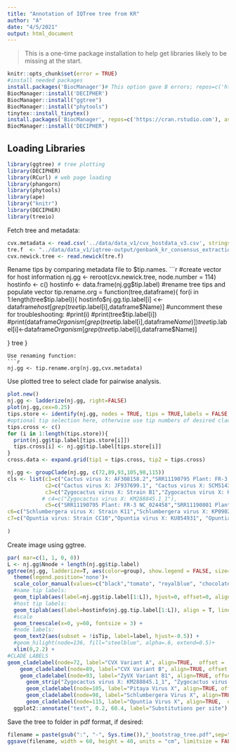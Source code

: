 ```yaml
---
title: "Annotation of IQTree tree from KR"
author: "A"
date: "4/5/2021"
output: html_document
---
```



> This is a one-time package installation to help get libraries likely to be missing at the start.

```r
knitr::opts_chunk$set(error = TRUE)
#install needed packages
install.packages('BiocManager')# This option gave B errors; repos=c('https://cran.rstudio.com'), ask=F)
BiocManager::install('DECIPHER')
BiocManager::install("ggtree")
BiocManager::install("phytools")
tinytex::install_tinytex()
install.packages('BiocManager', repos=c('https://cran.rstudio.com'), ask=FALSE)
BiocManager::install('DECIPHER')
```

## Loading Libraries

```r
library(ggtree) # tree plotting
library(DECIPHER)
library(RCurl) # web page loading
library(phangorn)
library(phytools)
library(ape)
library("knitr")
library(DECIPHER)
library(treeio)

```
Fetch tree and metadata:
```r

cvx.metadata <- read.csv('../data/data_v1/cvx_hostdata_v3.csv', stringsAsFactors = FALSE)
tre.f  <- "../data/data_v1/iqtree-output/genbank_kr_consensus_extraction_al_trimmed.fasta.newick"
cvx.newick.tree <- read.newick(tre.f)

```


Rename tips by comparing metadata file to $tip.names.
```r
#create vector for host information
nj.gg <- reroot(cvx.newick.tree, node.number = 114)
hostinfo <- c()
hostinfo <- data.frame(nj.gg$tip.label)
#rename tree tips and populate vector
tip.rename.org = function(tree,dataframe){
   for(i in 1:length(tree$tip.label)){
      hostinfo$nj.gg.tip.label[i] <<- dataframe$host[grep(tree$tip.label[i],dataframe$Name)]
      #uncomment these for troubleshooting:
      #print(i)
      #print(tree$tip.label[i])
      #print(dataframe$Organism[grep(tree$tip.label[i],dataframe$Name)])
      tree$tip.label[i]<-dataframe$Organism[grep(tree$tip.label[i],dataframe$Name)]
        
   }
tree
}
```
Use renaming function:
```r
nj.gg <- tip.rename.org(nj.gg,cvx.metadata)
```
Use plotted tree to select clade for pairwise analysis.
```r
plot.new()
nj.gg <- ladderize(nj.gg, right=FALSE)
plot(nj.gg,cex=0.25)
tips.store <- identify(nj.gg, nodes = TRUE, tips = TRUE,labels = FALSE, quiet = FALSE)$tips
#optional tip selection here, otherwise use tip numbers of desired clade
tips.cross <- c()
for (i in 1:length(tips.store)){
  print(nj.gg$tip.label[tips.store[i]])
  tips.cross[i] <- nj.gg$tip.label[tips.store[i]]
}
cross.data <- expand.grid(tip1 = tips.cross, tip2 = tips.cross)
```

```r
nj.gg <- groupClade(nj.gg, c(72,89,93,105,98,115))
cls <- list(c1=c("Cactus virus X: AF308158.2","SRR11190795 Plant: FR-3 NC_002815", "SRR11603184 GW-peel-1 NC_002815" ,"Plant DH-consensus 2 (2)","Plant GW-consensus 2 (2)","Plant BSJ-consensus 1 (3)" ,"15H5P__p_S54"  ,"SF19-1_sty_S45" ,"Plant 15H4,15H6-consensus(5)","15H3-consensus (3)","SRR11190793 Plant: BR-2 NC_002815","Plant RR-consensus 3 (5)","Cactus virus X: LC128411.1","Cactus virus X: KM365479.1","SRR11190796 Plant: FR-2 NC_002815", "SRR11190797 Plant: FR-1 NC_002815","SRR11190802 Plant: DH-1 NC_002815","SRR11190792 Plant: BR-3 NC_002815"),
            c2=c("Cactus virus X: JF937699.1", "Cactus virus X: SCM51431" ,"Cactus virus X: KM288847.1" ,"Cactus virus X: KM288846.1"),
            c3=c("Zygocactus virus X: Strain B1","Zygocactus virus X: KM288844.1_1","Zygocactus virus X-consensus (4)", "Plant RR-consensus 1 (5)","Plant DH,FR-consensus (5)"),
           # c4=c("Zygocactus virus X: KM288845.1_1"),
            c5=c("SRR11190795 Plant: FR-3 NC_024458","SRR11190801 Plant: DH-2 NC_024458","Pitaya virus X","Plant DH-consensus 3 (2)"  ,"SRR11603184 GW-peel-1 NC_024458","Plant GW-consensus 1 (2)"     ,"Plant BSJ-consensus 2 (3)","Plant BR-consensus (2)","Plant FR-consensus 2 (2)" , "Plant RR-consensus 2 (5)","Mytcor virus 1"),
c6=c("Schlumbergera virus X: Strain K11","Schlumbergera virus X: KP090203"  ,"SRR11190802 Plant: DH-1 NC_011659","Plant DH-consensus 1 (2)","Plant FR-consensus 1 (3)","SRR11603184 GW-peel-1 NC_011659"  ,"Plant RR-GW-consensus-3","Schlumbergera virus X: KU854929"  ),
c7=c("Opuntia virus: Strain CC10","Opuntia virus X: KU854931", "Opuntia virus X: KY348771")
  
)

```


Create image using ggtree. 

```r
par( mar=c(1, 1, 0, 0))
L <- nj.gg$Nnode + length(nj.gg$tip.label)
ggtree(nj.gg, ladderize=T, aes(color=group), show.legend = FALSE, size=0.2)  %<+% hostinfo+
  theme(legend.position='none')+
  scale_color_manual(values=c("black","tomato", "royalblue", "chocolate","darkorchid4", "seagreen", "steelblue4")) +
  #name tip labels:
  geom_tiplab(aes(label=nj.gg$tip.label[1:L]), hjust=0, offset=0, align=T, linetype = "dotted")+
  #host tip labels:
  geom_tiplab(aes(label=hostinfo$nj.gg.tip.label[1:L]), align = T, linetype = 'blank', na.rm=TRUE, offset=0.3) +
  #scale
  geom_treescale(x=0, y=60, fontsize = 3) +
  #node labels:
  geom_text2(aes(subset = !isTip, label=label, hjust=-0.5)) +
  #geom_hilight(node=136, fill="steelblue", alpha=.6, extend=0.5)+
  xlim(0,2.2) +
#CLADE LABELS
geom_cladelabel(node=72, label="CVX Variant A", align=TRUE,  offset = .45, color='tomato') +
    geom_cladelabel(node=89, label="CVX Variant B", align=TRUE, offset = .45, color='royalblue') +
    geom_cladelabel(node=93, label="ZyVX Variant B1", align=TRUE, offset = .55, color='chocolate') +
      geom_strip("Zygocactus virus X: KM288845.1_1", "Zygocactus virus X: KM288845.1_1", label="ZyVX Variant A", align=TRUE, offset = .46, barsize=2, color='plum') +
      geom_cladelabel(node=105, label="Pitaya Virus X", align=TRUE, offset = .45, color='darkorchid4') +
      geom_cladelabel(node=98, label="Schlumbergera Virus X", align=TRUE, offset = .45, color='seagreen') +
      geom_cladelabel(node=115, label="Opuntia Virus X", align=TRUE,  offset = .45, color='steelblue4') +
  ggplot2::annotate("text", 0.2, 60.4, label="Substitutions per site")

```


Save the tree to folder in pdf format, if desired:
```r
filename = paste(gsub(":", "-", Sys.time()),"_bootstrap_tree.pdf",sep="")
ggsave(filename, width = 60, height = 40, units = "cm", limitsize = FALSE)
```

